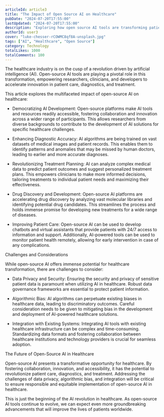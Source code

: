 ```yaml
---
articleId: article3
title: "The Impact of Open Source AI on Healthcare"
pubDate: "2024-07-20T17:55:00"
lastUpdated: "2024-07-20T17:55:00"
description: "Exploring how open source AI tools are transforming patient care, diagnostics, and treatment in the healthcare industry."
authorId: user3
cover: "luke-chesser-rCOWMC8qf8A-unsplash.jpg"
tags: ["AI", "Healthcare", "Open Source"]
category: Technology
totalLikes: 1000
totalComments: 100
---
```


The healthcare industry is on the cusp of a revolution driven by artificial intelligence (AI). Open-source AI tools are playing a pivotal role in this transformation, empowering researchers, clinicians, and developers to accelerate innovation in patient care, diagnostics, and treatment.

This article explores the multifaceted impact of open-source AI on healthcare:

- Democratizing AI Development: Open-source platforms make AI tools and resources readily accessible, fostering collaboration and innovation across a wider range of participants. This allows researchers from diverse backgrounds to contribute to the development of AI solutions for specific healthcare challenges.

- Enhancing Diagnostic Accuracy: AI algorithms are being trained on vast datasets of medical images and patient records. This enables them to identify patterns and anomalies that may be missed by human doctors, leading to earlier and more accurate diagnoses.

- Revolutionizing Treatment Planning: AI can analyze complex medical data to predict patient outcomes and suggest personalized treatment plans. This empowers clinicians to make more informed decisions, tailoring treatments to individual patient needs and maximizing their effectiveness.

- Drug Discovery and Development: Open-source AI platforms are accelerating drug discovery by analyzing vast molecular libraries and identifying potential drug candidates. This streamlines the process and holds immense promise for developing new treatments for a wide range of diseases.

- Improving Patient Care: Open-source AI can be used to develop chatbots and virtual assistants that provide patients with 24/7 access to information and support. Additionally, AI-powered tools can be used to monitor patient health remotely, allowing for early intervention in case of any complications.

Challenges and Considerations

While open-source AI offers immense potential for healthcare transformation, there are challenges to consider:

- Data Privacy and Security: Ensuring the security and privacy of sensitive patient data is paramount when utilizing AI in healthcare. Robust data governance frameworks are essential to protect patient information.

- Algorithmic Bias: AI algorithms can perpetuate existing biases in healthcare data, leading to discriminatory outcomes. Careful consideration needs to be given to mitigating bias in the development and deployment of AI-powered healthcare solutions.

- Integration with Existing Systems: Integrating AI tools with existing healthcare infrastructure can be complex and time-consuming. Standardizing data formats and fostering collaboration between healthcare institutions and technology providers is crucial for seamless adoption.

The Future of Open-Source AI in Healthcare

Open-source AI presents a transformative opportunity for healthcare. By fostering collaboration, innovation, and accessibility, it has the potential to revolutionize patient care, diagnostics, and treatment. Addressing the challenges of data privacy, algorithmic bias, and integration will be critical to ensure responsible and equitable implementation of open-source AI in healthcare.

This is just the beginning of the AI revolution in healthcare. As open-source AI tools continue to evolve, we can expect even more groundbreaking advancements that will improve the lives of patients worldwide.
